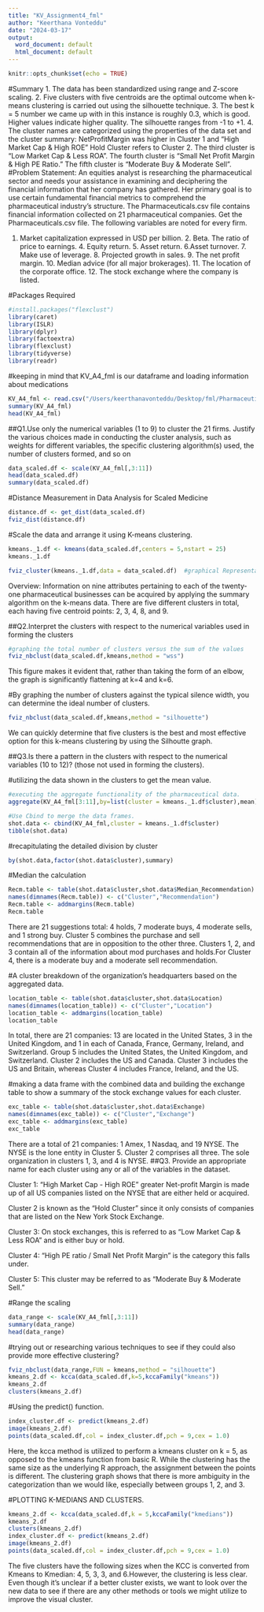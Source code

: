 ```yaml
---
title: "KV_Assignment4_fml"
author: "Keerthana Vonteddu"
date: "2024-03-17"
output:
  word_document: default
  html_document: default
---
```


```r
knitr::opts_chunk$set(echo = TRUE)
```

#Summary
1. The data has been standardized using range and Z-score scaling.
2. Five clusters with five centroids are the optimal outcome when k-means clustering is carried out using the silhouette technique.
3. The best k = 5 number we came up with in this instance is roughly 0.3, which is good. Higher values indicate higher quality. The silhouette ranges from -1 to +1.
4. The cluster names are categorized using the properties of the data set and the cluster summary:
NetProfitMargin was higher in Cluster 1 and "High Market Cap & High ROE"
Hold Cluster refers to Cluster 2.
The third cluster is "Low Market Cap & Less ROA".
The fourth cluster is "Small Net Profit Margin & High PE Ratio."
The fifth cluster is "Moderate Buy & Moderate Sell".
#Problem Statement:
An equities analyst is researching the pharmaceutical sector and needs your assistance in examining and deciphering the financial information that her company has gathered. Her primary goal is to use certain fundamental financial metrics to comprehend the pharmaceutical industry's structure. The Pharmaceuticals.csv file contains financial information collected on 21 pharmaceutical companies. Get the Pharmaceuticals.csv file.
The following variables are noted for every firm.

1. Market capitalization expressed in USD per billion. 2. Beta. The ratio of price to earnings. 4. Equity return. 5. Asset return. 6.Asset turnover. 7. Make use of leverage. 8. Projected growth in sales. 9. The net profit margin. 10. Median advice (for all major brokerages). 11. The location of the corporate office. 12. The stock exchange where the company is listed.

#Packages Required
```r
#install.packages("flexclust")
library(caret)
library(ISLR)
library(dplyr)
library(factoextra)
library(flexclust)
library(tidyverse)
library(readr)
```

#keeping in mind that KV_A4_fml is our dataframe and loading information about medications
```r
KV_A4_fml <- read.csv("/Users/keerthanavonteddu/Desktop/fml/Pharmaceuticals.csv")
summary(KV_A4_fml)
head(KV_A4_fml)
```

##Q1.Use only the numerical variables (1 to 9) to cluster the 21 firms. Justify the various choices made in conducting the cluster analysis, such as weights for different variables, the specific clustering algorithm(s) used, the number of clusters formed, and so on
```r
data_scaled.df <- scale(KV_A4_fml[,3:11])
head(data_scaled.df)
summary(data_scaled.df)
```

#Distance Measurement in Data Analysis for Scaled Medicine
```r
distance.df <- get_dist(data_scaled.df)
fviz_dist(distance.df)
```

#Scale the data and arrange it using K-means clustering.
```r
kmeans._1.df <- kmeans(data_scaled.df,centers = 5,nstart = 25)
kmeans._1.df

fviz_cluster(kmeans._1.df,data = data_scaled.df)  #graphical Representation of the Cluster
```

Overview: Information on nine attributes pertaining to each of the twenty-one pharmaceutical businesses can be acquired by applying the summary algorithm on the k-means data. There are five different clusters in total, each having five centroid points: 2, 3, 4, 8, and 9.

##Q2.Interpret the clusters with respect to the numerical variables used in forming the clusters

```r
#graphing the total number of clusters versus the sum of the values
fviz_nbclust(data_scaled.df,kmeans,method = "wss")
```

This figure makes it evident that, rather than taking the form of an elbow, the graph is significantly flattening at k=4 and k=6.

#By graphing the number of clusters against the typical silence width, you can determine the ideal number of clusters.
```r
fviz_nbclust(data_scaled.df,kmeans,method = "silhouette")
```

We can quickly determine that five clusters is the best and most effective option for this k-means clustering by using the Silhoutte graph.

##Q3.Is there a pattern in the clusters with respect to the numerical variables (10 to 12)? (those not used in forming the clusters).

#utilizing the data shown in the clusters to get the mean value.
```r
#executing the aggregate functionality of the pharmaceutical data.
aggregate(KV_A4_fml[3:11],by=list(cluster = kmeans._1.df$cluster),mean)
```

```r
#Use Cbind to merge the data frames.
shot.data <- cbind(KV_A4_fml,cluster = kmeans._1.df$cluster)
tibble(shot.data)
```

#recapitulating the detailed division by cluster
```r
by(shot.data,factor(shot.data$cluster),summary)
```
#Median the calculation
```r
Recm.table <- table(shot.data$cluster,shot.data$Median_Recommendation)
names(dimnames(Recm.table)) <- c("Cluster","Recommendation")
Recm.table <- addmargins(Recm.table)
Recm.table
```
There are 21 suggestions total: 4 holds, 7 moderate buys, 4 moderate sells, and 1 strong buy. Cluster 5 combines the purchase and sell recommendations that are in opposition to the other three. Clusters 1, 2, and 3 contain all of the information about mod purchases and holds.For Cluster 4, there is a moderate buy and a moderate sell recommendation.

#A cluster breakdown of the organization's headquarters based on the aggregated data.
```r
location_table <- table(shot.data$cluster,shot.data$Location)
names(dimnames(location_table)) <- c("Cluster","Location")
location_table <- addmargins(location_table)
location_table
```
In total, there are 21 companies: 13 are located in the United States, 3 in the United Kingdom, and 1 in each of Canada, France, Germany, Ireland, and Switzerland. Group 5 includes the United States, the United Kingdom, and Switzerland. Cluster 2 includes the US and Canada. Cluster 3 includes the US and Britain, whereas Cluster 4 includes France, Ireland, and the US.

#making a data frame with the combined data and building the exchange table to show a summary of the stock exchange values for each cluster.
```r
exc_table <- table(shot.data$cluster,shot.data$Exchange)
names(dimnames(exc_table)) <- c("Cluster","Exchange")
exc_table <- addmargins(exc_table)
exc_table
```
There are a total of 21 companies: 1 Amex, 1 Nasdaq, and 19 NYSE. The NYSE is the lone entity in Cluster 5. Cluster 2 comprises all three. The sole organization in clusters 1, 3, and 4 is NYSE.
##Q3. Provide an appropriate name for each cluster using any or all of the variables in the dataset.

Cluster 1: "High Market Cap - High ROE" greater Net-profit Margin is made up of all US companies listed on the NYSE that are either held or acquired.

Cluster 2 is known as the "Hold Cluster" since it only consists of companies that are listed on the New York Stock Exchange.

Cluster 3: On stock exchanges, this is referred to as "Low Market Cap & Less ROA" and is either buy or hold.

Cluster 4: "High PE ratio / Small Net Profit Margin" is the category this falls under.

Cluster 5: This cluster may be referred to as "Moderate Buy & Moderate Sell."


#Range the scaling
```r
data_range <- scale(KV_A4_fml[,3:11])
summary(data_range)
head(data_range)
```

#trying out or researching various techniques to see if they could also provide more effective clustering?
```r
fviz_nbclust(data_range,FUN = kmeans,method = "silhouette")
kmeans_2.df <- kcca(data_scaled.df,k=5,kccaFamily("kmeans"))
kmeans_2.df
clusters(kmeans_2.df)
```
#Using the predict() function.
```r
index_cluster.df <- predict(kmeans_2.df)
image(kmeans_2.df)
points(data_scaled.df,col = index_cluster.df,pch = 9,cex = 1.0)
```
Here, the kcca method is utilized to perform a kmeans cluster on k = 5, as opposed to the kmeans function from basic R. While the clustering has the same size as the underlying R approach, the assignment between the points is different. The clustering graph shows that there is more ambiguity in the categorization than we would like, especially between groups 1, 2, and 3.

#PLOTTING K-MEDIANS AND CLUSTERS.
```r
kmeans_2.df <- kcca(data_scaled.df,k = 5,kccaFamily("kmedians"))
kmeans_2.df
clusters(kmeans_2.df)
index_cluster.df <- predict(kmeans_2.df)
image(kmeans_2.df)
points(data_scaled.df,col = index_cluster.df,pch = 9,cex = 1.0)
```
The five clusters have the following sizes when the KCC is converted from Kmeans to Kmedian: 4, 5, 3, 3, and 6.However, the clustering is less clear. Even though it's unclear if a better cluster exists, we want to look over the new data to see if there are any other methods or tools we might utilize to improve the visual cluster.


















































